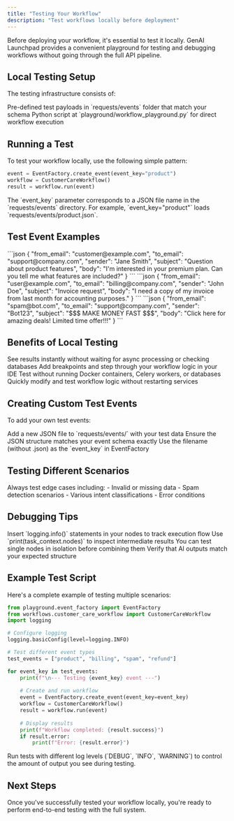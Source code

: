 ```yaml
---
title: "Testing Your Workflow"
description: "Test workflows locally before deployment"
---
```


Before deploying your workflow, it's essential to test it locally. GenAI Launchpad provides a convenient playground for testing and debugging workflows without going through the full API pipeline.

## Local Testing Setup

The testing infrastructure consists of:

<CardGroup cols={2}>
  <Card title="Test Events" icon="file-code">
    Pre-defined test payloads in `requests/events` folder that match your schema
  </Card>
  
  <Card title="Workflow Playground" icon="play">
    Python script at `playground/workflow_playground.py` for direct workflow execution
  </Card>
</CardGroup>

## Running a Test

To test your workflow locally, use the following simple pattern:

```python
event = EventFactory.create_event(event_key="product")
workflow = CustomerCareWorkflow()
result = workflow.run(event)
```

<Info>
The `event_key` parameter corresponds to a JSON file name in the `requests/events` directory. For example, `event_key="product"` loads `requests/events/product.json`.
</Info>

## Test Event Examples

<Tabs>
  <Tab title="Product Query">
    ```json
    {
      "from_email": "customer@example.com",
      "to_email": "support@company.com",
      "sender": "Jane Smith",
      "subject": "Question about product features",
      "body": "I'm interested in your premium plan. Can you tell me what features are included?"
    }
    ```
  </Tab>
  
  <Tab title="Billing Issue">
    ```json
    {
      "from_email": "user@example.com",
      "to_email": "billing@company.com",
      "sender": "John Doe",
      "subject": "Invoice request",
      "body": "I need a copy of my invoice from last month for accounting purposes."
    }
    ```
  </Tab>
  
  <Tab title="Spam Message">
    ```json
    {
      "from_email": "spam@bot.com",
      "to_email": "support@company.com",
      "sender": "Bot123",
      "subject": "$$$ MAKE MONEY FAST $$$",
      "body": "Click here for amazing deals! Limited time offer!!!"
    }
    ```
  </Tab>
</Tabs>

## Benefits of Local Testing

<AccordionGroup>
  <Accordion title="Immediate Feedback">
    See results instantly without waiting for async processing or checking databases
  </Accordion>
  
  <Accordion title="Easy Debugging">
    Add breakpoints and step through your workflow logic in your IDE
  </Accordion>
  
  <Accordion title="No Dependencies">
    Test without running Docker containers, Celery workers, or databases
  </Accordion>
  
  <Accordion title="Rapid Iteration">
    Quickly modify and test workflow logic without restarting services
  </Accordion>
</AccordionGroup>

## Creating Custom Test Events

To add your own test events:

<Steps>
  <Step title="Create JSON file">
    Add a new JSON file to `requests/events/` with your test data
  </Step>
  
  <Step title="Match schema">
    Ensure the JSON structure matches your event schema exactly
  </Step>
  
  <Step title="Reference by name">
    Use the filename (without .json) as the `event_key` in EventFactory
  </Step>
</Steps>

## Testing Different Scenarios

<Warning>
Always test edge cases including:
- Invalid or missing data
- Spam detection scenarios
- Various intent classifications
- Error conditions
</Warning>

## Debugging Tips

<CardGroup cols={2}>
  <Card title="Add Logging" icon="terminal">
    Insert `logging.info()` statements in your nodes to track execution flow
  </Card>
  
  <Card title="Print Context" icon="bug">
    Use `print(task_context.nodes)` to inspect intermediate results
  </Card>
  
  <Card title="Test Individual Nodes" icon="puzzle-piece">
    You can test single nodes in isolation before combining them
  </Card>
  
  <Card title="Check AI Responses" icon="robot">
    Verify that AI outputs match your expected structure
  </Card>
</CardGroup>

## Example Test Script

Here's a complete example of testing multiple scenarios:

```python
from playground.event_factory import EventFactory
from workflows.customer_care_workflow import CustomerCareWorkflow
import logging

# Configure logging
logging.basicConfig(level=logging.INFO)

# Test different event types
test_events = ["product", "billing", "spam", "refund"]

for event_key in test_events:
    print(f"\n--- Testing {event_key} event ---")
    
    # Create and run workflow
    event = EventFactory.create_event(event_key=event_key)
    workflow = CustomerCareWorkflow()
    result = workflow.run(event)
    
    # Display results
    print(f"Workflow completed: {result.success}")
    if result.error:
        print(f"Error: {result.error}")
```

<Tip>
Run tests with different log levels (`DEBUG`, `INFO`, `WARNING`) to control the amount of output you see during testing.
</Tip>

## Next Steps

Once you've successfully tested your workflow locally, you're ready to perform end-to-end testing with the full system.